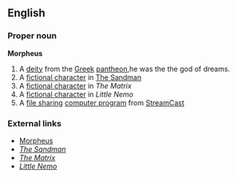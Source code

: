 ==English==

===Proper noun===
'''Morpheus'''

# A [[deity]] from the [[Greek]] [[pantheon]],he was the the god of dreams.
# A [[fictional character]] in [[The Sandman]]
# A [[fictional character]] in ''The Matrix''
# A [[fictional character]] in ''Little Nemo''
# A [[file sharing]] [[computer program]] from [[StreamCast]]

===External links===

* [[w:Morpheus|Morpheus]]
* ''[[w:The Sandman (DC Comics Modern Age)|The Sandman]]''
* ''[[w:The Matrix|The Matrix]]''
* ''[[w:Little Nemo|Little Nemo]]''
